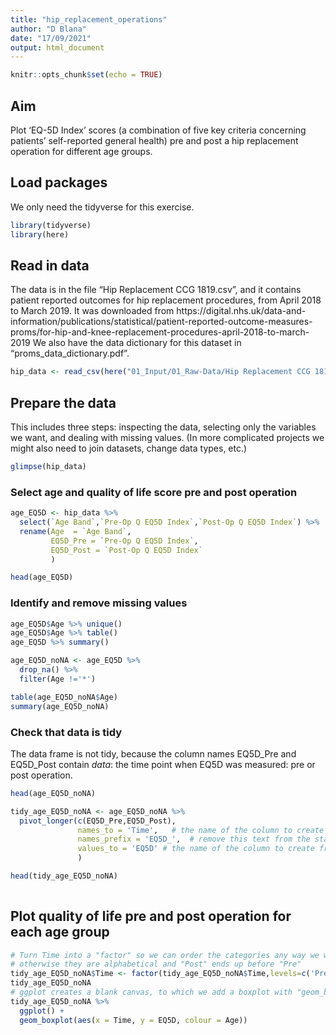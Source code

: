 ```yaml
---
title: "hip_replacement_operations"
author: "D Blana"
date: "17/09/2021"
output: html_document
---
```


```r
knitr::opts_chunk$set(echo = TRUE)
```

## Aim 
Plot 'EQ-5D Index' scores (a combination of five key criteria concerning patients' self-reported general health) pre and post a hip replacement operation for different age groups.

## Load packages
We only need the tidyverse for this exercise.

```r
library(tidyverse)
library(here)
```

## Read in data
The data is in the file "Hip Replacement CCG 1819.csv", and it contains patient reported outcomes for hip replacement procedures, from April 2018 to March 2019. It was downloaded from https://digital.nhs.uk/data-and-information/publications/statistical/patient-reported-outcome-measures-proms/for-hip-and-knee-replacement-procedures-april-2018-to-march-2019
We also have the data dictionary for this dataset in "proms_data_dictionary.pdf".

```r
hip_data <- read_csv(here("01_Input/01_Raw-Data/Hip Replacement CCG 1819.csv"))
```

## Prepare the data
This includes three steps: inspecting the data, selecting only the variables we want, and dealing with missing values. (In more complicated projects we might also need to join datasets, change data types, etc.)

```r
glimpse(hip_data)
```

### Select age and quality of life score pre and post operation

```r
age_EQ5D <- hip_data %>%
  select(`Age Band`,`Pre-Op Q EQ5D Index`,`Post-Op Q EQ5D Index`) %>%
  rename(Age  = `Age Band`,
         EQ5D_Pre = `Pre-Op Q EQ5D Index`,
         EQ5D_Post = `Post-Op Q EQ5D Index`
         )

head(age_EQ5D)
```

### Identify and remove missing values

```r
age_EQ5D$Age %>% unique()
age_EQ5D$Age %>% table()
age_EQ5D %>% summary()

age_EQ5D_noNA <- age_EQ5D %>%
  drop_na() %>%
  filter(Age !='*')

table(age_EQ5D_noNA$Age)
summary(age_EQ5D_noNA)
```

### Check that data is tidy
The data frame is not tidy, because the column names EQ5D_Pre and EQ5D_Post contain *data*: the time point when EQ5D was measured: pre or post operation.  

```r
head(age_EQ5D_noNA)

tidy_age_EQ5D_noNA <- age_EQ5D_noNA %>%
  pivot_longer(c(EQ5D_Pre,EQ5D_Post),
               names_to = 'Time',   # the name of the column to create from the data stored in the original column names
               names_prefix = 'EQ5D_',  # remove this text from the start of each variable name
               values_to = 'EQ5D' # the name of the column to create from the data stored in cell values
               )

head(tidy_age_EQ5D_noNA)
  
```


## Plot quality of life pre and post operation for each age group

```r

# Turn Time into a "factor" so we can order the categories any way we want
# otherwise they are alphabetical and "Post" ends up before "Pre"
tidy_age_EQ5D_noNA$Time <- factor(tidy_age_EQ5D_noNA$Time,levels=c('Pre','Post'))
tidy_age_EQ5D_noNA
# ggplot creates a blank canvas, to which we add a boxplot with "geom_boxplot"
tidy_age_EQ5D_noNA %>%
  ggplot() +
  geom_boxplot(aes(x = Time, y = EQ5D, colour = Age))
```





